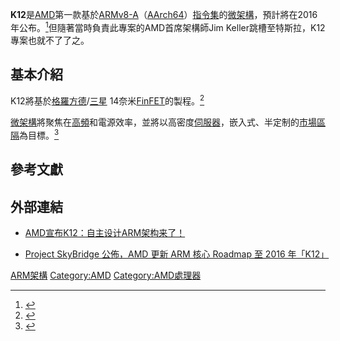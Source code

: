 {{未來產品}}
{{infobox CPU
| name    = K12
| title   = 
| image   = 
| caption = 
| introduced = 
| produced-start = 2016年
| produced-end  = 
| designer = 
| version = 
| open = 
| soldby  = 
| designfirm  = [[AMD|AMD]]
| manuf1  = 
| manuf2  = 
| slowest  = 
| slow-unit = 
| fastest  = 
| fast-unit = 
| fsb-slowest  = 
| fsb-slow-unit = 
| fsb-fastest  = 
| fsb-fast-unit = 
| hypertransport-slowest  = 
| hypertransport-slow-unit = 
| hypertransport-fastest  = 
| hypertransport-fast-unit =
| qpi-slowest  = 
| qpi-slow-unit = 
| qpi-fastest  = 
| qpi-fast-unit = 
| dmi-slowest  = 
| dmi-slow-unit = 
| dmi-fastest  = 
| dmi-fast-unit = 
| size-from  = 14 [[奈米|奈米]] [[多閘極電晶體#FinFET|FinFET]]
| size-to  = 
| type = 
| bits = 
| endianness = 
| encoding = 
| design = 
| extensions = 
| microarch = [[ARM架構|ARM架構]]
| branching = 
| gpr = 
| fpr = 
| registers = 
| cpuid = 
| code = 
| numcores = 
| page size = 
| l1cache = 
| l2cache = 
| l3cache = 
| application = 
| predecessor = 
| successor = 
| sock1  = [[Socket_FP4_BGA|Socket FP4 BGA]]
| sock2  = 
| sock3  = 
| sock4  = 
| pack1  = 
| pack2  = 
| pack3  = 
| pack4  = 
| core1  = 
| core2  = 
| core3  = 
| core4  = 
| core5  = 
| brand1  =
| brand2  = 
| brand3  = 
| brand4  = 
}}

'''K12'''是[[AMD|AMD]]第一款基於[[ARMv8-A|ARMv8-A]]（[[AArch64|AArch64]]）[[指令集|指令集]]的[[微架構|微架構]]，預計將在2016年公布。<ref>{{Cite web |url = http://www.anandtech.com/show/7990/amd-announces-k12-core-custom-64bit-arm-design-in-2016 |title = AMD Announces K12 Core: Custom 64-bit ARM Design in 2016 |author = Anand Lal Shimpi |date = 2014-05-05 |publisher = AnandTech |language = en |accessdate = 2015-02-24 |quote = In 2016 AMD will release its first custom 64-bit ARMv8 CPU core, codenamed K12. Jim Keller is leading the team that is designing the K12, as well as a corresponding new 64-bit x86 design. |archive-date = 2015-06-26 |archive-url = https://web.archive.org/web/20150626102331/http://www.anandtech.com/show/7990/amd-announces-k12-core-custom-64bit-arm-design-in-2016 |dead-url = no }}</ref>但隨著當時負責此專案的AMD首席架構師Jim Keller跳槽至特斯拉，K12專案也就不了了之。

== 基本介紹 ==
K12將基於[[格羅方德|格羅方德]]/[[三星電子|三星]] 14奈米[[多閘極電晶體#FinFET|FinFET]]的製程。<ref>{{cite AV media|url=http://www.youtube.com/watch?v=KlKXw8-csng&feature=youtu.be&t=1h17m26s|title=AMD Core Innovation Summit May 2014|date=May 19, 2014|access-date=2015-02-23|archive-date=2019-02-15|archive-url=https://web.archive.org/web/20190215105654/https://www.youtube.com/watch?v=KlKXw8-csng&feature=youtu.be&t=1h17m26s|dead-url=no}}</ref>

[[微架構|微架構]]將聚焦在[[高頻|高頻]]和電源效率，並將以高密度[[伺服器|伺服器]]，嵌入式、半定制的[[市場區隔|市場區隔]]為目標。<ref>{{Cite web |url = http://techreport.com/review/26418/amd-reveals-k12-new-arm-and-x86-cores-are-coming |title = AMD reveals K12: New ARM and x86 cores are coming, Already deep into development |author = Scott Wasson |date = 2014-05-05 |publisher = The Tech Report |language = en |accessdate = 2015-02-24 |quote = ……We now know that AMD intends to compete where it has done well historically—in desktops, servers, and laptops, as well as embedded systems and mobile devices—by fielding CPUs compatible with the two major instruction set architectures: ARM and x86. |archive-date = 2015-02-23 |archive-url = https://web.archive.org/web/20150223194649/http://techreport.com/review/26418/amd-reveals-k12-new-arm-and-x86-cores-are-coming |dead-url = no }}</ref>

== 參考文獻 ==
{{Reflist|2}}

== 外部連結 ==
*{{zh-cn}} [http://news.mydrivers.com/1/303/303344.htm AMD宣布K12：自主设计ARM架构来了！]{{Wayback|url=http://news.mydrivers.com/1/303/303344.htm |date=20150223210607 }}
*{{zh-tw}} [http://chinese.vr-zone.com/111389/amd-update-arm-core-roadmap-include-2015-project-skybridge-and-2016-k12-05062014/ Project SkyBridge 公佈，AMD 更新 ARM 核心 Roadmap 至 2016 年「K12」]{{Wayback|url=http://chinese.vr-zone.com/111389/amd-update-arm-core-roadmap-include-2015-project-skybridge-and-2016-k12-05062014/ |date=20150223213705 }}

{{AMD 处理器列表}}

[[Category:ARM架構|]]
[[Category:AMD|Category:AMD]]
[[Category:AMD處理器|Category:AMD處理器]]